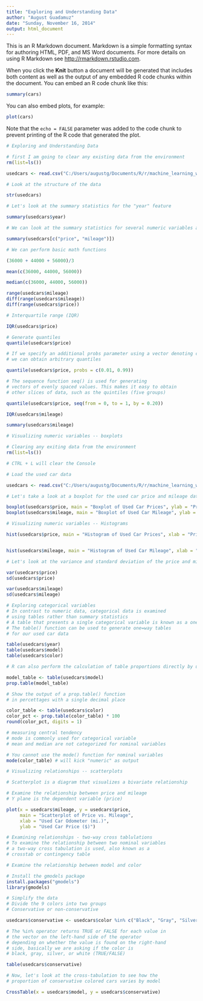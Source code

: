 ```yaml
---
title: "Exploring and Understanding Data"
author: "August Guadamuz"
date: "Sunday, November 16, 2014"
output: html_document
---
```


This is an R Markdown document. Markdown is a simple formatting syntax for authoring HTML, PDF, and MS Word documents. For more details on using R Markdown see <http://rmarkdown.rstudio.com>.

When you click the **Knit** button a document will be generated that includes both content as well as the output of any embedded R code chunks within the document. You can embed an R code chunk like this:

```r
summary(cars)
```

You can also embed plots, for example:

```r
plot(cars)
```

Note that the `echo = FALSE` parameter was added to the code chunk to prevent printing of the R code that generated the plot.

```r
# Exploring and Understanding Data

# first I am going to clear any existing data from the environment
rm(list=ls())

usedcars <- read.csv("C:/Users/augustg/Documents/R/r/machine_learning_with_r/2148OS_code/chapter 2/usedcars.csv", stringsAsFactors = FALSE)

# Look at the structure of the data

str(usedcars)

# Let's look at the summary statistics for the "year" feature

summary(usedcars$year)

# We can look at the summary statistics for several numeric variables at the same time

summary(usedcars[c("price", "mileage")])

# We can perform basic math functions

(36000 + 44000 + 56000)/3

mean(c(36000, 44000, 56000))

median(c(36000, 44000, 56000))

range(usedcars$mileage)
diff(range(usedcars$mileage))
diff(range(usedcars$price))

# Interquartile range (IQR)

IQR(usedcars$price)

# Generate quantiles
quantile(usedcars$price)

# If we specify an additional probs parameter using a vector denoting cut points
# we can obtain arbitrary quantiles

quantile(usedcars$price, probs = c(0.01, 0.99))

# The sequence function seq() is used for generating
# vectors of evenly spaced values. This makes it easy to obtain 
# other slices of data, such as the quintiles (five groups)

quantile(usedcars$price, seq(from = 0, to = 1, by = 0.20))

IQR(usedcars$mileage)

summary(usedcars$mileage)

``` 
```r

# Visualizing numeric variables -- boxplots

# Clearing any exiting data from the environment
rm(list=ls())

# CTRL + L will clear the Console

# Load the used car data

usedcars <- read.csv("C:/Users/augustg/Documents/R/r/machine_learning_with_r/2148OS_code/chapter 2/usedcars.csv", stringsAsFactors = FALSE)

# Let's take a look at a boxplot for the used car price and mileage data.

boxplot(usedcars$price, main = "Boxplot of Used Car Prices", ylab = "Price ($)")
boxplot(usedcars$mileage, main = "Boxplot of Used Car Mileage", ylab = "Odometer (mi.)")

# Visualizing numeric variables -- Histograms

hist(usedcars$price, main = "Histogram of Used Car Prices", xlab = "Price ($)")


hist(usedcars$mileage, main = "Histogram of Used Car Mileage", xlab = "Odeometer (mi.)")

# Let's look at the variance and standard deviation of the price and mileage variables.

var(usedcars$price)
sd(usedcars$price)

var(usedcars$mileage)
sd(usedcars$mileage)


```
```r
# Exploring categorical variables
# In contrast to numeric data, categorical data is examined
# using tables rather than summary statistics
# A table that presents a single categorical variable is known as a one-way table
# The table() function can be used to generate one=way tables
# for our used car data

table(usedcars$year)
table(usedcars$model)
table(usedcars$color)

# R can also perform the calculation of table proportions directly by using the prop.table() command on a table produced by the table() function

model_table <- table(usedcars$model)
prop.table(model_table)

# Show the output of a prop.table() function
# in percettages with a single decimal place

color_table <- table(usedcars$color)
color_pct <- prop.table(color_table) * 100
round(color_pct, digits = 1)

```

```r

# measuring central tendency
# mode is commonly used for categorical variable
# mean and median are not categorized for nominal variables

# You cannot use the mode() function for nominal variables 
mode(color_table) # will kick "numeric" as output

```

```r
# Visualizing relationships -- scatterplots

# Scatterplot is a diagram that visualizes a bivariate relationship

# Examine the relationship between price and mileage
# Y plane is the dependent variable (price)

plot(x = usedcars$mileage, y = usedcars$price,
     main = "Scatterplot of Price vs. Mileage",
     xlab = "Used Car Odometer (mi.)",
     ylab = "Used Car Price ($)")

```
```r

# Examining relationships - two-way cross tablulations
# To examine the relationship between two nominal variables
# a two-way cross tabulation is used, also known as a
# crosstab or contingency table

# Examine the relationship between model and color

# Install the gmodels package
install.packages("gmodels")
library(gmodels)

# Simplify the data
# Divide the 9 colors into two groups
# Conservative or non-conservative

usedcars$conservative <- usedcars$color %in% c("Black", "Gray", "Silver", "White")

# The %in% operator returns TRUE or FALSE for each value in
# the vector on the left-hand side of the operator
# depending on whether the value is found on the right-hand
# side, basically we are asking if the color is 
# black, gray, silver, or white (TRUE/FALSE)

table(usedcars$conservative)

# Now, let's look at the cross-tabulation to see how the
# proportion of conservative colored cars varies by model

CrossTable(x = usedcars$model, y = usedcars$conservative)

```



